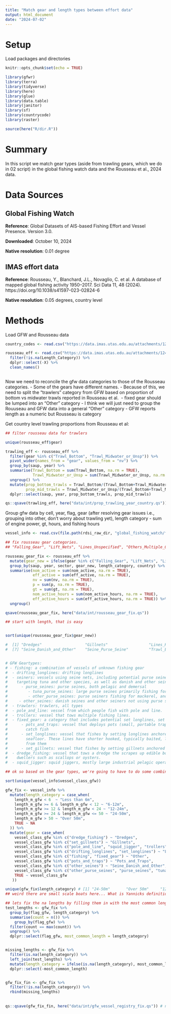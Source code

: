 ```yaml
---
title: "Match gear and length types between effort data"
output: html_document
date: "2024-07-02"
---
```


# Setup

Load packages and directories

```r
knitr::opts_chunk$set(echo = TRUE)

library(gfwr)
library(terra)
library(tidyverse)
library(here)
library(glue)
library(data.table)
library(janitor)
library(sf)
library(countrycode)
library(raster)

source(here("R/dir.R"))


```

# Summary

In this script we match gear types (aside from trawling gears, which we do in 02 script) in the global fishing watch data and the Rousseau et al., 2024 data. 

# Data Sources 

## Global Fishing Watch

**Reference**: Global Datasets of AIS-based Fishing Effort and Vessel Presence. Version 3.0. 

**Downloaded**: October 10, 2024

**Native resolution**: 0.01 degree 

## IMAS effort data

**Reference**: Rousseau, Y., Blanchard, J.L., Novaglio, C. et al. A database of mapped global fishing activity 1950–2017. Sci Data 11, 48 (2024). https://doi.org/10.1038/s41597-023-02824-6

**Native resolution**: 0.05 degrees, country level 

# Methods 

Load GFW and Rousseau data 

```r


country_codes <- read.csv("https://data.imas.utas.edu.au/attachments/1241a51d-c8c2-4432-aa68-3d2bae142794/SAUPtoCountry.csv")

rousseau_eff <- read.csv("https://data.imas.utas.edu.au/attachments/1241a51d-c8c2-4432-aa68-3d2bae142794/TotalEffortby_FishingCountry_LengthBoat_Gear_Sector.csv") %>%
  filter(!is.na(Length_Category)) %>%
  dplyr::select(-X) %>%
  clean_names()



```


Now we need to reconcile the gfw data categories to those of the Rousseau categories. 
 - Some of the gears have different names.
    - Because of this, we need to split the "trawlers" category from GFW based on proportion of bottom vs midwater trawls reported in Rousseau et al. 
    - fixed gear should be lumped into an "Other" category
    - I think we will just need to group the Rouuseau and GFW data into a general "Other" category
 - GFW reports length as a numeric but Rousseau is category

Get country level trawling proportions from Rousseau et al:

```r

## filter rousseau data for trawlers 

unique(rousseau_eff$gear)

trawling_eff <- rousseau_eff %>% 
  filter(gear %in% c("Trawl_Bottom", "Trawl_Midwater_or_Unsp")) %>%
  pivot_wider(names_from = "gear", values_from = "nv") %>%
  group_by(saup, year) %>%
  summarise(Trawl_Bottom = sum(Trawl_Bottom, na.rm = TRUE), 
            Trawl_Midwater_or_Unsp = sum(Trawl_Midwater_or_Unsp, na.rm = TRUE)) %>%
  ungroup() %>%
  mutate(prop_bottom_trawls = Trawl_Bottom/(Trawl_Bottom+Trawl_Midwater_or_Unsp),
         prop_mid_trawls = Trawl_Midwater_or_Unsp/(Trawl_Bottom+Trawl_Midwater_or_Unsp)) %>% 
  dplyr::select(saup, year, prop_bottom_trawls, prop_mid_trawls)

qs::qsave(trawling_eff, here("data/int/prop_trawling_year_country.qs")) # save 

```


Group gfw data by cell, year, flag, gear (after resolving gear issues i.e., grouping into other, don't worry about trawling yet), length category 
   - sum of engine power, gt, hours, and fishing hours

```r


vessel_info <- read.csv(file.path(rdsi_raw_dir, "global_fishing_watch/fishing-vessels-v2.csv")) # unfortunately have to use v2 vessel info right now, as I can't find v3 on the API

## fix rousseau gear categories. 
## "Falling_Gear", "Lift_Nets", "Lines_Unspecified", "Others_Multiple_Gears", "Others_Others", "Others_Support", "Others_Unknown" ~ "Other"

rousseau_gear_fix <- rousseau_eff %>%
  mutate(gear_new = ifelse(gear %in% c("Falling_Gear", "Lift_Nets", "Lines_Unspecified", "Others_Multiple_Gears", "Others_Others", "Others_Support", "Others_Unknown"), "Other", gear)) %>%
  group_by(saup, year, sector, gear_new, length_category, country) %>% 
  summarise(nom_active = sum(nom_active, na.rm = TRUE),
            eff_active = sum(eff_active, na.rm = TRUE),
            nv = sum(nv, na.rm = TRUE), 
            p = sum(p, na.rm = TRUE), 
            gt = sum(gt, na.rm = TRUE), 
            nom_active_hours = sum(nom_active_hours, na.rm = TRUE), 
            eff_active_hours = sum(eff_active_hours, na.rm = TRUE)) %>%
  ungroup()

qsave(rousseau_gear_fix, here("data/int/rousseau_gear_fix.qs"))

## start with length, that is easy


sort(unique(rousseau_gear_fix$gear_new))

#  [1] "Dredges"                   "Gillnets"                  "Lines_Handlines_and_poles" "Lines_Longlines"           "Other"                     "Pots_and_Traps"           
#  [7] "Seine_Danish_and_Other"    "Seine_Purse_Seine"         "Trawl_Bottom"              "Trawl_Midwater_or_Unsp"   


# GFW Geartypes:
# - fishing: a combination of vessels of unknown fishing gear
#  - drifting_longlines: drifting longlines
#  - seiners: vessels using seine nets, including potential purse seine vessels
#    targeting tuna and other species, as well as danish and other seines
#      - purse_seines: purse seines, both pelagic and demersal
#         - tuna_purse_seines: large purse seines primarily fishing for tuna.
#         - other_purse_seines: purse seiners fishing for mackerel, anchovies, etc, often smaller and operating nearer the coast than tuna purse seines.
#     - other_seines: danish seines and other seiners not using purse seines.
#  - trawlers: trawlers, all types
#  - pole_and_line: vessel from which people fish with pole and line.
#  - trollers: vessel that tows multiple fishing lines.
#  - fixed_gear: a category that includes potential set longlines, set gillnets,  and pots and traps
#      - pots_and_traps: vessel that deploys pots (small, portable traps) or traps to
#        catch fish
#      - set_longlines: vessel that fishes by setting longlines anchored to the
#        seafloor. These lines have shorter hooked, typically baited, lines hanging
#        from them
#      - set_gillnets: vessel that fishes by setting gillnets anchored to the seafloor.
#  - dredge_fishing: vessel that tows a dredge the scrapes up edible bottom. Fall under "Hooks and Lines" per ISSCFG
#    dwellers such as scallops or oysters.
#  - squid_jigger: squid jiggers, mostly large industrial pelagic operating vessels

## ok so based on the gear types, we're going to have to do some combining... both for GFW and IMAS data

sort(unique(vessel_info$vessel_class_gfw))

gfw_fix <- vessel_info %>%
  mutate(length_category = case_when(
    length_m_gfw < 6  ~ "Less than 6m",
    length_m_gfw >= 6 & length_m_gfw < 12 ~ "6-12m",
    length_m_gfw >= 12 & length_m_gfw < 24 ~ "12-24m",
    length_m_gfw >= 24 & length_m_gfw <= 50 ~ "24-50m",
    length_m_gfw > 50 ~ "Over 50m",
    TRUE ~ NA
  )) %>%
  mutate(gear = case_when(
    vessel_class_gfw %in% c("dredge_fishing") ~ "Dredges",
    vessel_class_gfw %in% c("set_gillnets") ~ "Gillnets",
    vessel_class_gfw %in% c("pole_and_line", "squid_jigger", "trollers") ~ "Lines_Handlines_and_poles",
    vessel_class_gfw %in% c("drifting_longlines", "set_longlines") ~ "Lines_Longlines",
    vessel_class_gfw %in% c("fishing", "fixed_gear") ~ "Other",
    vessel_class_gfw %in% c("pots_and_traps") ~ "Pots_and_Traps",
    vessel_class_gfw %in% c("other_seines") ~ "Seine_Danish_and_Other",
    vessel_class_gfw %in% c("other_purse_seines", "purse_seines", "tuna_purse_seines", "seiners") ~ "Seine_Purse_Seine",
    TRUE ~ vessel_class_gfw
   ))

unique(gfw_fix$length_category) # [1] "24-50m"       "Over 50m"     "12-24m"       "6-12m"        NA             "Less than 6m"
## weird there are small scale boats here... What is Yannicks definition of "industrial"? We might need to adopt that definition here. 

## lets fix the na lengths by filling them in with the most common length in that country
test_lengths <- gfw_fix %>%
  group_by(flag_gfw, length_category) %>%
  summarise(count = n()) %>%
    group_by(flag_gfw) %>%
  filter(count == max(count)) %>%
  ungroup() %>%
  dplyr::select(flag_gfw, most_common_length = length_category)


missing_lengths <- gfw_fix %>%
  filter(is.na(length_category)) %>%
  left_join(test_lengths) %>%
  mutate(length_category = ifelse(is.na(length_category), most_common_length, length_category)) %>%
  dplyr::select(-most_common_length)


gfw_fix_fin <- gfw_fix %>%
  filter(!is.na(length_category)) %>%
  rbind(missing_lengths)
  
  
qs::qsave(gfw_fix_fin, here("data/int/gfw_vessel_registry_fix.qs")) # now save this file so we can read back in later and join to gfw data
  
```


